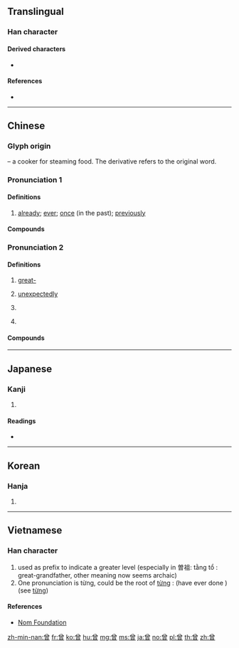 {{character info/new}}
{{also|曽|會}}
==Translingual==
{{ja-forms|[[曽]]|曾|曾}}

===Han character===
{{Han char|rn=73|rad=曰|as=08|sn=12|four=80606|canj=CWA}}

====Derived characters====
* {{lang|und|sc=Hani|[[僧]] [[增]] [[噌]] [[嶒]] [[潧]] [[憎]] [[繒]] ([[缯]]) [[璔]] [[橧]] [[贈]] ([[赠]]) [[熷]] [[磳]] [[矰]] [[竲]] [[蹭]] [[譄]] [[鏳]] [[驓]] [[鱛]] [[鄫]] [[甑]] [[朆]] [[罾]] [[鬙]] [[層]]}}

====References====
* {{Han ref|kx=0503.030|dkj=14299|dj=0877.020|hdz=21521.030|uh=66FE|ud=26366|bh=B4BF|bd=46271}}

----

==Chinese==
{{zh-forms}}

===Glyph origin===
{{Han etym}}
{{liushu|p}} – a cooker for steaming food. The derivative {{och-l|甑}} refers to the original word.

===Pronunciation 1===
{{zh-pron
|m=céng
|c=cang4
|mn=qz:chn̂g/xm:chêng/zz:cheng/tw:chan
|w=3zen
|mc=2
|oc=1,2
|ma=
|cat=adv
}}

====Definitions====
{{zh-hanzi}}

# [[already]]; [[ever]]; [[once]] (in the past); [[previously]]

====Compounds====
{{zh-der|fold=1|不曾|何曾|似曾相識|幾曾|得未曾有|也曾|未曾|曾幾何時|曾經|曾經滄海}}

===Pronunciation 2===
{{zh-pron
|m=zēng
|c=zang1
|mn=chan/xm,zz,tw:cheng/qz:chng
|mn_note=cheng/chng - literary; chan - vernacular (including surname)
|w=1tsen
|mc=1
|oc=2,1
|ma=
|cat=pref,pn,adv,v
}}
{{attention|nan|chēng - where does this go?}}

====Definitions====
{{zh-hanzi}}

# [[great-]]
#: {{zh-x|曾{zēng}孫|'''great-'''grandson}}
# {{lb|zh|literary}} [[unexpectedly]]
# {{lb|zh|literary}} {{zh-alt-form|增|to increase}}
# {{surname|lang=zh}}

====Compounds====
{{zh-der|fold=1|可曾|曾祖母|曾益|曾子殺彘|曾子|曾參殺人|曾祖父|曾祖|曾母暗沙|曾母投杼|曾孫|曾門|高曾規矩}}

----

==Japanese==

===Kanji===
{{ja-kanji|grade=|rs=曰08}}

# {{defn|lang=ja|sort=曰08}}

====Readings====
* {{ja-readings|kanyoon=[[ぞ]] (zo), [[そ]] (so)|kanon=[[そう]] (sō)|goon=[[ぞう]] (zō)|kun=[[かって]] (katte), [[すなわち]] (sunawachi)}}

----

==Korean==

===Hanja===
{{ko-hanja|hangeul=증|eumhun=|rv=jeung|mr=chŭng|y=cung}}

# {{defn|lang=ko|sort=曰08}}

----

==Vietnamese==

===Han character===
{{vi-hantu|[[tằng]], [[tăng]], [[tâng]], [[tơn]], [[tưng]], [[từng]]|rs=曰08}}

# used as prefix to indicate a greater level (especially in 曽祖: tằng tổ : great-grandfather, other meaning now seems archaic)
# One pronunciation is từng, could be the root of [[từng]] : (have ever done <something>) (see [https://vi.wiktionary.org/wiki/t%E1%BB%ABng từng])

====References====
* [http://nomfoundation.org/common/nom_details.php?codepoint=66fe&img=1 Nom Foundation]

[[zh-min-nan:曾]]
[[fr:曾]]
[[ko:曾]]
[[hu:曾]]
[[mg:曾]]
[[ms:曾]]
[[ja:曾]]
[[no:曾]]
[[pl:曾]]
[[th:曾]]
[[zh:曾]]